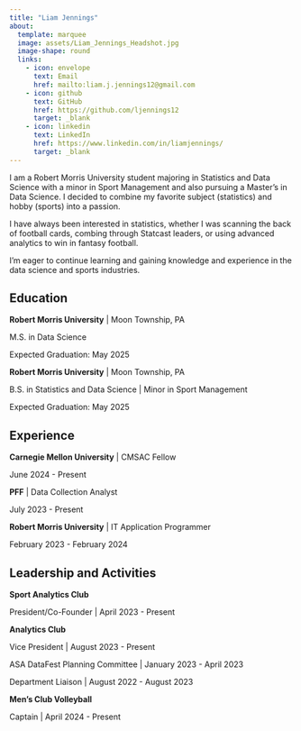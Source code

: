 ```yaml
---
title: "Liam Jennings"
about: 
  template: marquee
  image: assets/Liam_Jennings_Headshot.jpg
  image-shape: round
  links:
    - icon: envelope
      text: Email
      href: mailto:liam.j.jennings12@gmail.com
    - icon: github
      text: GitHub
      href: https://github.com/ljennings12
      target: _blank
    - icon: linkedin
      text: LinkedIn
      href: https://www.linkedin.com/in/liamjennings/
      target: _blank
---
```


I am a Robert Morris University student majoring in Statistics and Data Science with a minor in Sport Management and also pursuing a Master's in Data Science. I decided to combine my favorite subject (statistics) and hobby (sports) into a passion. 

I have always been interested in statistics, whether I was scanning the back of football cards, combing through Statcast leaders, or using advanced analytics to win in fantasy football. 

I’m eager to continue learning and gaining knowledge and experience in the data science and sports industries.



## Education
**Robert Morris University** | Moon Township, PA

M.S. in Data Science 

Expected Graduation: May 2025

**Robert Morris University** | Moon Township, PA

B.S. in Statistics and Data Science | Minor in Sport Management 

Expected Graduation: May 2025



## Experience
**Carnegie Mellon University** | CMSAC Fellow

June 2024 - Present

**PFF** | Data Collection Analyst

July 2023 - Present

**Robert Morris University** | IT Application Programmer

February 2023 - February 2024



## Leadership and Activities
**Sport Analytics Club** 

President/Co-Founder | April 2023 - Present

**Analytics Club**

Vice President | August 2023 - Present

ASA DataFest Planning Committee | January 2023 - April 2023

Department Liaison | August 2022 - August 2023

**Men's Club Volleyball**

Captain | April 2024 - Present